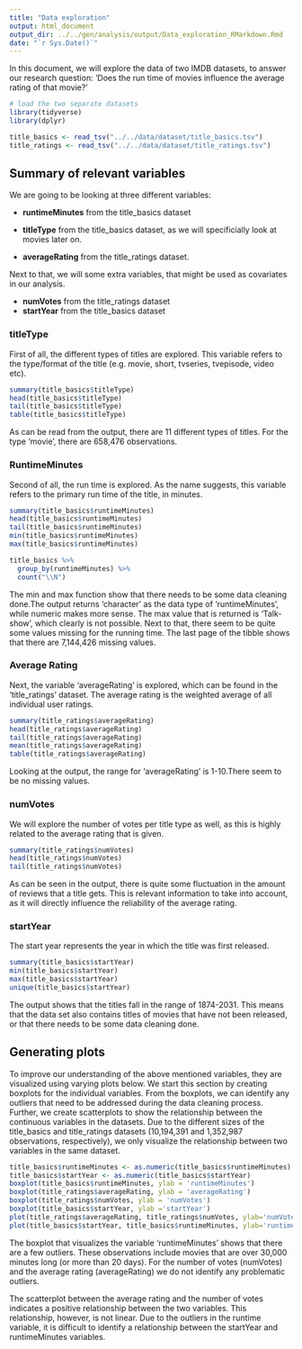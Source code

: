 ```yaml
---
title: "Data exploration"
output: html_document
output_dir: ../../gen/analysis/output/Data_exploration_RMarkdown.Rmd
date: "`r Sys.Date()`"
---
```

In this document, we will explore the data of two IMDB datasets, to answer our research question: 'Does the run time of movies influence the average rating of that movie?'

```r
# load the two separate datasets
library(tidyverse)
library(dplyr)

title_basics <- read_tsv("../../data/dataset/title_basics.tsv")
title_ratings <- read_tsv("../../data/dataset/title_ratings.tsv") 

```

## Summary of relevant variables
We are going to be looking at three different variables:

- **runtimeMinutes** from the title_basics dataset

- **titleType** from the title_basics dataset, as we will specificially look at movies later on. 

- **averageRating** from the title_ratings dataset. 

Next to that, we will some extra variables, that might be used as covariates in our analysis. 

- **numVotes** from the title_ratings dataset
- **startYear** from the title_basics dataset 


### titleType

First of all, the different types of titles are explored. This variable refers to the type/format of the title (e.g. movie, short, tvseries, tvepisode, video etc). 

```r

summary(title_basics$titleType)
head(title_basics$titleType)
tail(title_basics$titleType)
table(title_basics$titleType)

```
As can be read from the output, there are 11 different types of titles. For the type 'movie', there are 658,476 observations.

### RuntimeMinutes 

Second of all, the run time is explored. As the name suggests, this variable refers to the primary run time of the title, in minutes.

```r

summary(title_basics$runtimeMinutes)
head(title_basics$runtimeMinutes)
tail(title_basics$runtimeMinutes)
min(title_basics$runtimeMinutes)
max(title_basics$runtimeMinutes)

title_basics %>%
  group_by(runtimeMinutes) %>%
  count("\\N")

```
The min and max function show that there needs to be some data cleaning done.The output returns 'character' as the data type of 'runtimeMinutes', while numeric makes more sense. The max value that is returned is 'Talk-show', which clearly is not possible. Next to that, there seem to be quite some values missing for the running time. The last page of the tibble shows that there are 7,144,426 missing values. 

### Average Rating 

Next, the variable 'averageRating' is explored, which can be found in the 'title_ratings' dataset. The average rating is the weighted average of all individual user ratings. 

```r

summary(title_ratings$averageRating)
head(title_ratings$averageRating)
tail(title_ratings$averageRating)
mean(title_ratings$averageRating)
table(title_ratings$averageRating)
```
Looking at the output, the range for 'averageRating' is 1-10.There seem to be no missing values. 

### numVotes 
We will explore the number of votes per title type as well, as this is highly related to the average rating that is given. 

```r
summary(title_ratings$numVotes)
head(title_ratings$numVotes)
tail(title_ratings$numVotes)
```
As can be seen in the output, there is quite some fluctuation in the amount of reviews that a title gets. This is relevant information to take into account, as it will directly influence the reliability of the average rating. 

### startYear 
The start year represents the year in which the title was first released. 
```r
summary(title_basics$startYear)
min(title_basics$startYear)
max(title_basics$startYear)
unique(title_basics$startYear)
```
The output shows that the titles fall in the range of 1874-2031. This means that the data set also contains titles of movies that have not been released, or that there needs to be some data cleaning done. 

## Generating plots
To improve our understanding of the above mentioned variables, they are visualized using varying plots below. We start this section by creating boxplots for the individual variables. From the boxplots, we can identify any outliers that need to be addressed during the data cleaning process. 
Further, we create scatterplots to show the relationship between the continuous variables in the datasets. Due to the different sizes of the title_basics and title_ratings datasets (10,194,391 and 1,352,987 observations, respectively), we only visualize the relationship between two variables in the same dataset.  
```r
title_basics$runtimeMinutes <- as.numeric(title_basics$runtimeMinutes)
title_basics$startYear <- as.numeric(title_basics$startYear)
boxplot(title_basics$runtimeMinutes, ylab = 'runtimeMinutes')
boxplot(title_ratings$averageRating, ylab = 'averageRating')
boxplot(title_ratings$numVotes, ylab = 'numVotes')
boxplot(title_basics$startYear, ylab ='startYear')
plot(title_ratings$averageRating, title_ratings$numVotes, ylab='numVotes' , xlab='averageRating')
plot(title_basics$startYear, title_basics$runtimeMinutes, ylab='runtimeMinutes' , xlab='startYear')
```
The boxplot that visualizes the variable 'runtimeMinutes' shows that there are a few outliers. These observations include movies that are over 30,000 minutes long (or more than 20 days). For the number of votes (numVotes) and the average rating (averageRating) we do not identify any problematic outliers. 

The scatterplot between the average rating and the number of votes indicates a positive relationship between the two variables. This relationship, however, is not linear. Due to the outliers in the runtime variable, it is difficult to identify a relationship between the startYear and runtimeMinutes variables.


